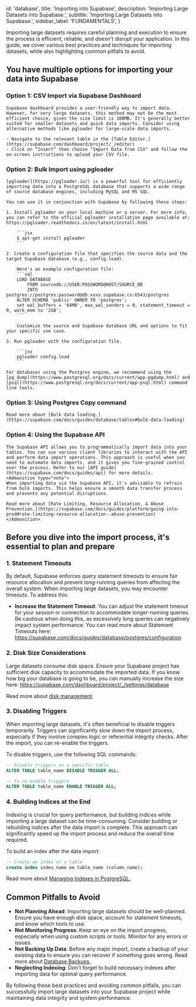 
  id: 'database',
  title: 'Importing into Supabase',
  description: 'Importing Large Datasets into Supabase.',
  subtitle: 'Importing Large Datasets into Supabase.',
  sidebar_label: 'FUNDAMENTALS',
}

Importing large datasets requires careful planning and execution to ensure the process is efficient, reliable, and doesn't disrupt your application. In this guide, we cover various best practices and techniques for importing datasets, while also highlighting common pitfalls to avoid.

## **You have multiple options for importing your data into Supabase**

### Option 1: CSV Import via Supabase Dashboard

    Supabase dashboard provides a user-friendly way to import data. However, for very large datasets, this method may not be the most efficient choice, given the size limit is 100MB. It's generally better suited for smaller datasets and quick data imports. Consider using alternative methods like pgloader for large-scale data imports.

    - Navigate to the relevant table in the [Table Editor.](https://supabase.com/dashboard/project/_/editor)
    - Click on “Insert” then choose "Import Data from CSV" and follow the on-screen instructions to upload your CSV file.

### Option 2: Bulk Import using pgloader

    [pgloader](https://pgloader.io/) is a powerful tool for efficiently importing data into a PostgreSQL database that supports a wide range of source database engines, including MySQL and MS SQL.

    You can use it in conjunction with Supabase by following these steps:

    1. Install pgloader on your local machine or a server. For more info, you can refer to the official pgloader installation page available at: https://pgloader.readthedocs.io/en/latest/install.html

        ```jsx
        $ apt-get install pgloader
        ```

    2. Create a configuration file that specifies the source data and the target Supabase database (e.g., config.load).

        Here's an example configuration file:
        ```sql
        LOAD DATABASE
            FROM sourcedb://USER:PASSWORD@HOST/SOURCE_DB
            INTO postgres://postgres:password@db.xxxx.supabase.co:6543/postgres
        ALTER SCHEMA 'public' OWNER TO 'postgres';
        set wal_buffers = '64MB', max_wal_senders = 0, statement_timeout = 0, work_mem to '2GB';
        ```

        Customize the source and Supabase database URL and options to fit your specific use case.

    3. Run pgloader with the configuration file.

        ```jsx
        pgloader config.load
        ```

    For databases using the Postgres engine, we recommend using the [pg_dump](https://www.postgresql.org/docs/current/app-pgdump.html) and [psql](https://www.postgresql.org/docs/current/app-psql.html) command line tools.

### Option 3: Using Postgres Copy command

    Read more about [Bulk data loading.](https://supabase.com/docs/guides/database/tables#bulk-data-loading)

### Option 4: Using the Supabase API

    The Supabase API allows you to programmatically import data into your tables. You can use various client libraries to interact with the API and perform data import operations. This approach is useful when you need to automate data imports, and it gives you fine-grained control over the process. Refer to our [API guide](https://supabase.com/docs/guides/api) for more details.
    <Admonition type="note">
    When importing data via the Supabase API, it's advisable to refrain from bulk imports. This helps ensure a smooth data transfer process and prevents any potential disruptions.

    Read more about [Rate Limiting, Resource Allocation, & Abuse Prevention.](https://supabase.com/docs/guides/platform/going-into-prod#rate-limiting-resource-allocation--abuse-prevention)
    </Admonition>

## **Before you dive into the import process, it's essential to plan and prepare**

### 1. Statement Timeouts

By default, Supabase enforces query statement timeouts to ensure fair resource allocation and prevent long-running queries from affecting the overall system. When importing large datasets, you may encounter timeouts. To address this:

- **Increase the Statement Timeout**: You can adjust the statement timeout for your session or connection to accommodate longer-running queries. Be cautious when doing this, as excessively long queries can negatively impact system performance. You can read more about Statement Timeouts here: https://supabase.com/docs/guides/database/postgres/configuration

### 2. Disk Size Considerations

Large datasets consume disk space. Ensure your Supabase project has sufficient disk capacity to accommodate the imported data. If you know how big your database is going to be, you can manually increase the size here: https://supabase.com/dashboard/project/_/settings/database

Read more about [disk management](https://supabase.com/docs/guides/platform/database-size#disk-management).

### 3. Disabling Triggers

When importing large datasets, it's often beneficial to disable triggers temporarily. Triggers can significantly slow down the import process, especially if they involve complex logic or referential integrity checks. After the import, you can re-enable the triggers.

To disable triggers, use the following SQL commands:

```sql
-- Disable triggers on a specific table
ALTER TABLE table_name DISABLE TRIGGER ALL;

-- To re-enable triggers
ALTER TABLE table_name ENABLE TRIGGER ALL;

```

### 4. Building Indices at the End

Indexing is crucial for query performance, but building indices while importing a large dataset can be time-consuming. Consider building or rebuilding indices after the data import is complete. This approach can significantly speed up the import process and reduce the overall time required.

To build an index after the data import:

```sql
-- Create an index on a table
create index index_name on table_name (column_name);
```

Read more about [Managing Indexes in PostgreSQL.](https://supabase.com/docs/guides/database/postgres/indexes)

## **Common Pitfalls to Avoid**

- **Not Planning Ahead**: Importing large datasets should be well-planned. Ensure you have enough disk space, account for statement timeouts, and know which tools to use.
- **Not Monitoring Progress**: Keep an eye on the import progress, especially when using custom scripts or tools. Monitor for any errors or issues.
- **Not Backing Up Data**: Before any major import, create a backup of your existing data to ensure you can recover if something goes wrong. Read more about [Database Backups.](https://supabase.com/docs/guides/platform/backups#frequency-of-backups)
- **Neglecting Indexing**: Don't forget to build necessary indexes after importing data for optimal query performance.

By following these best practices and avoiding common pitfalls, you can successfully import large datasets into your Supabase project while maintaining data integrity and system performance.


